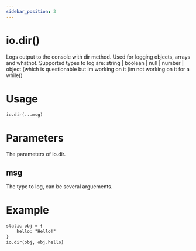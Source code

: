 ```yaml
---
sidebar_position: 3
---
```


# io.dir()

Logs output to the console with dir method. Used for logging objects, arrays and whatnot. Supported types to log are: string | boolean | null | number | object (which is questionable but im working on it (im not working on it for a while))

# Usage

```txt title="usage.ob"
io.dir(...msg)
```

# Parameters

The parameters of io.dir.

## msg

The type to log, can be several arguements.

# Example

```txt title="example.ob"
static obj = {
    hello: "Hello!"
}
io.dir(obj, obj.hello)
```